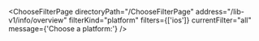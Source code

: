 


<ChooseFilterPage
    directoryPath="/ChooseFilterPage"
    address="/lib-v1/info/overview"
    filterKind="platform"
    filters={['ios']}
    currentFilter="all"
    message={'Choose a platform:'}
/>
